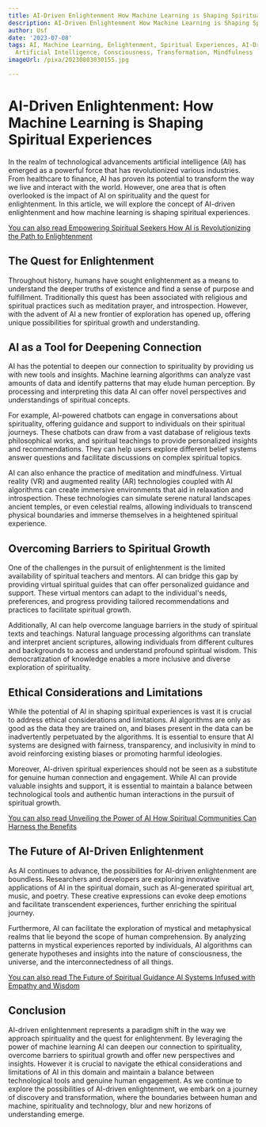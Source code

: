 ```yaml
---
title: AI-Driven Enlightenment How Machine Learning is Shaping Spiritual Experiences
description: AI-Driven Enlightenment How Machine Learning is Shaping Spiritual Experiences
author: Usf
date: '2023-07-08'
tags: AI, Machine Learning, Enlightenment, Spiritual Experiences, AI-Driven, Technology,
  Artificial Intelligence, Consciousness, Transformation, Mindfulness
imageUrl: /pixa/20230803030155.jpg

---
```

# AI-Driven Enlightenment: How Machine Learning is Shaping Spiritual Experiences

In the realm of  technological advancements artificial intelligence (AI) has  emerged as a powerful force that has revolutionized  various industries. From healthcare to finance, AI has proven  its potential to  transform the way we live and interact with the world. However, one area that is  often overlooked  is  the impact of  AI on spirituality and the quest  for enlightenment. In this article, we will explore the concept of AI-driven enlightenment  and how machine learning is shaping spiritual experiences.

[You can also read  Empowering Spiritual Seekers How AI is Revolutionizing the Path to Enlightenment](Empowering%20Spiritual%20Seekers%20How%20AI%20is%20Revolutionizing%20the%20Path%20to%20Enlightenment)


## The Quest for Enlightenment

Throughout history, humans  have sought enlightenment as a means to understand the deeper truths  of existence and find a sense of purpose and fulfillment. Traditionally this quest has  been associated  with religious and spiritual practices such as meditation prayer, and introspection. However, with the advent of AI a new frontier of exploration has opened up, offering unique possibilities for spiritual growth and understanding.

## AI as a Tool for Deepening Connection

AI has the potential to  deepen our connection to spirituality by providing  us with new tools and insights. Machine learning  algorithms can analyze vast amounts of data and identify patterns that may  elude  human perception. By processing and interpreting this data AI can offer novel perspectives and understandings of spiritual concepts.

For example,  AI-powered  chatbots can engage in conversations about spirituality,  offering guidance and support to individuals  on their spiritual journeys.  These chatbots can  draw from a vast database of religious texts philosophical  works, and spiritual teachings to provide  personalized insights and recommendations. They  can help users explore different belief systems answer questions and facilitate discussions on  complex spiritual topics.

AI can also enhance the practice of meditation and  mindfulness. Virtual reality (VR) and augmented reality (AR)  technologies coupled with AI algorithms can create  immersive environments that aid  in  relaxation and introspection. These technologies can simulate  serene natural landscapes ancient temples, or even celestial realms, allowing individuals to transcend physical boundaries and immerse themselves in a heightened spiritual  experience.

## Overcoming Barriers to Spiritual Growth

One of the challenges in the pursuit of enlightenment is the limited  availability of spiritual teachers and mentors. AI can bridge this gap by providing virtual spiritual  guides that can offer personalized guidance and  support. These  virtual mentors can adapt to the individual's needs, preferences, and progress providing tailored recommendations and practices to facilitate spiritual growth.

Additionally,  AI can help  overcome language  barriers in the study of spiritual texts  and teachings.  Natural language processing algorithms can  translate and interpret ancient scriptures, allowing individuals from different cultures and backgrounds to access and understand profound spiritual wisdom. This democratization of knowledge enables a more inclusive  and diverse exploration of spirituality.

## Ethical Considerations and Limitations

While the potential of AI in shaping spiritual  experiences is vast it is crucial to address ethical considerations and limitations. AI algorithms are only as good as the data they are trained  on, and  biases present in the data can be inadvertently  perpetuated  by the  algorithms. It is essential to ensure  that AI systems are designed with fairness, transparency, and inclusivity in mind to avoid reinforcing  existing biases  or promoting harmful ideologies.

Moreover, AI-driven spiritual experiences should not be seen as a substitute for genuine human connection and engagement. While AI can provide valuable insights and  support, it is essential to  maintain a balance between technological tools  and authentic human interactions in the pursuit of spiritual growth.

[You can also read Unveiling the Power of AI How Spiritual Communities Can Harness the Benefits](Unveiling%20the%20Power%20of%20AI%20How%20Spiritual%20Communities%20Can%20Harness%20the%20Benefits)


## The Future of AI-Driven Enlightenment

As AI continues to advance, the possibilities for AI-driven enlightenment are boundless. Researchers  and developers are exploring innovative applications of  AI in the spiritual domain, such as AI-generated spiritual art, music, and poetry. These  creative expressions can evoke deep emotions and facilitate transcendent experiences, further enriching the spiritual journey.

Furthermore, AI can facilitate the  exploration of mystical and metaphysical realms that lie beyond the scope of human comprehension. By analyzing patterns in mystical experiences reported  by individuals,  AI algorithms can generate hypotheses and insights into the nature of consciousness, the  universe, and the interconnectedness of all things.

[You can also read The Future of Spiritual Guidance AI Systems Infused with Empathy and Wisdom](The%20Future%20of%20Spiritual%20Guidance%20AI%20Systems%20Infused%20with%20Empathy%20and%20Wisdom)


## Conclusion

AI-driven enlightenment represents a paradigm shift in the way  we approach spirituality and the  quest for enlightenment. By leveraging the power of machine learning AI can deepen  our  connection to spirituality, overcome barriers to spiritual growth and offer new perspectives and insights. However it is crucial to  navigate the ethical considerations and limitations of AI in this  domain and maintain a balance between technological tools  and genuine human engagement. As we continue to  explore the possibilities of AI-driven enlightenment, we embark on a  journey of discovery  and transformation, where the  boundaries  between human and machine, spirituality and technology, blur and new horizons of understanding emerge.